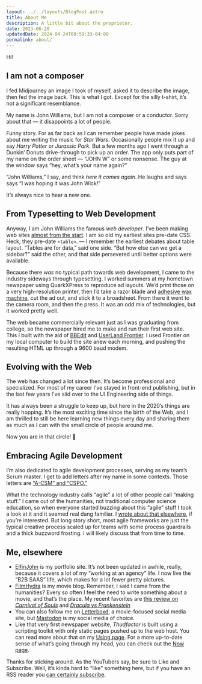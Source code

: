 ```yaml
---
layout: ../../layouts/BlogPost.astro
title: About Me
description: A little bit about the proprietor.
date: 2023-06-20
updatedDate: 2024-04-24T08:59:33-04:00
permalink: about/
---
```



Hi!

## I am not a composer

<ArticleFigure image={ThudBro} alt="An AI artist’s concept of the author" position="right">
	I fed Midjourney an image I took of myself, asked it to describe the image, then fed the image
	back. This is what I got. Except for the silly t-shirt, it’s not a significant resemblance.
</ArticleFigure>

My name is John Williams, but I am not a composer or a conductor. Sorry about that — it disappoints a lot of people.

Funny story. For as far back as I can remember people have made jokes about me writing the music for _Star Wars_. Occasionally people mix it up and say _Harry Potter_ or _Jurassic Park_. But a few months ago I went through a Dunkin’ Donuts drive-through to pick up an order. The app only puts part of my name on the order sheet — “JOHN W” or some nonsense. The guy at the window says “hey, what’s your name again?”

“John Williams,” I say, and think _here it comes again_. He laughs and says says “I was hoping it was John Wick!”

It’s always nice to hear a new one.

## From Typesetting to Web Development

Anyway, I am John Williams the famous _web developer_. I’ve been making web sites [almost from the start](/posts/2023/11/goodbye-postcss/). I am so old my earliest sites pre-date CSS. Heck, they pre-date `<table>`. — I remember the earliest debates about table layout. “Tables are for data,” said one side. “But how else can we get a sidebar?” said the other, and that side persevered until better options were available.

Because there _was_ no typical path towards web development, I came to the industry sideways through typesetting. I worked summers at my hometown newspaper using QuarkXPress to reproduce ad layouts. We’d print those on a very high-resolution printer, then I’d take a razor blade and [adhesive wax machine](https://www.forgottenartsupplies.com/?what=artifacts&image_id=46&cat=53), cut the ad out, and stick it to a broadsheet. From there it went to the camera room, and then the press. It was an odd mix of technologies, but it worked pretty well.

The web became commercially relevant just as I was graduating from college, so the newspaper hired me to make and run their first web site. This I built with the aid of [BBEdit](https://www.barebones.com/products/bbedit/) and [UserLand Frontier](https://en.wikipedia.org/wiki/UserLand_Software). I used Frontier on my local computer to build the site anew each morning, and pushing the resulting HTML up through a 9600 baud modem.

## Evolving with the Web

The web has changed a lot since then. It’s become professional and specialized. For most of my career I’ve stayed in front-end publishing, but in the last few years I’ve slid over to the UI Engineering side of things.

It has always been a struggle to keep up, but here in the 2020’s things are really hopping. It’s the most exciting time since the birth of the Web, and I am thrilled to still be here learning new things every day and sharing them as much as I can with the small circle of people around me.

Now you are in that circle! 🎉

## Embracing Agile Development

I’m also dedicated to agile development processes, serving as my team’s Scrum master. I get to add letters after my name in some contexts. Those letters are [“A-CSM” and “CSPO.”](https://www.scrumalliance.org/community/profile/jwilliams194)

What the technology industry calls “agile” a lot of other people call “making stuff.” I came out of the humanities, not traditional computer science education, so when everyone started buzzing about this “agile” stuff I took a look at it and it seemed real dang familiar. I [wrote about that elsewhere](https://www.elfinjohn.com/2019/05/what-studying-the-humanities-taught-me-about-software-development/), if you’re interested. But long story short, most agile frameworks are just the typical creative process scaled up for teams with some process guardrails and a thick buzzword frosting. I will likely discuss that from time to time.

## Me, elsewhere

- [ElfinJohn](https://elfinjohn.com) is my portfolio site. It’s not been updated in awhile, really, because it covers a lot of my “working at an agency” life. I now live the “B2B SAAS” life, which makes for a lot fewer pretty pictures.
- [FilmHydra](https://www.filmhydra.com) is my movie blog. Remember, I said I came from the humanities? Every so often I feel the need to write something about a movie, and that’s the place. My recent favorites are [this review on _Carnival of Souls_](https://www.filmhydra.com/movies/1960/carnival-of-souls/) and [_Dracula vs Frankenstein_](https://www.filmhydra.com/movies/1970/dracula-vs-frankenstein/)
- You can also follow me on [Letterboxd](https://letterboxd.com/thudfactor/), a movie-focused social media site, but [Mastodon](https://hachyderm.io/@thudfactor) is my social media of choice.
- Like that very first newspaper website, _Thudfactor_ is built using a scripting toolkit with only static pages pushed up to the web host. You can read more about that on my [Using page](/using). For a more up-to-date sense of what’s going through my head, you can check out the [Now page](/now).

Thanks for sticking around. As the YouTubers say, be sure to Like and Subscribe. Well, it’s kinda hard to “like” something here, but if you have an RSS reader you [can certainly subscribe](/feed.xml).
